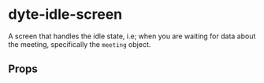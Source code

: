 # dyte-idle-screen

A screen that handles the idle state,
i.e; when you are waiting for data about the meeting, specifically the `meeting` object.

## Props

<PropsTable of="dyte-idle-screen" />
